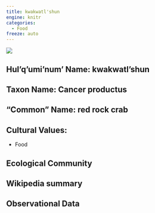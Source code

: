 ```yaml
---
title: kwakwatl'shun
engine: knitr
categories:
  - Food
freeze: auto
---
```

![](https://inaturalist-open-data.s3.amazonaws.com/photos/104752597/medium.jpeg)

## **Hul'q'umi'num' Name**: kwakwatl'shun
## **Taxon Name**: Cancer productus
## **"Common" Name**: red rock crab
## **Cultural Values**:

  - Food

## **Ecological Community**
## **Wikipedia summary**
## **Observational Data**
